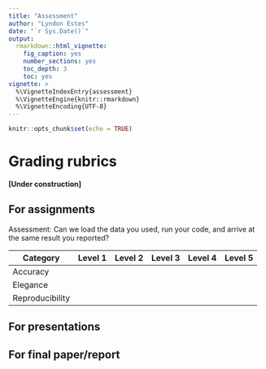 ```yaml
---
title: "Assessment"
author: "Lyndon Estes"
date: "`r Sys.Date()`"
output: 
  rmarkdown::html_vignette:
    fig_caption: yes
    number_sections: yes
    toc_depth: 3
    toc: yes
vignette: >
  %\VignetteIndexEntry{assessment}
  %\VignetteEngine{knitr::rmarkdown}
  %\VignetteEncoding{UTF-8}
---
```



```r
knitr::opts_chunk$set(echo = TRUE)
```

# Grading rubrics

__[Under construction]__

## For assignments

Assessment: Can we load the data you used, run your code, and arrive at the same result you reported?

Category | Level 1 | Level 2 | Level 3 | Level 4 | Level 5 | Total
---------|---------|---------|---------|---------|---------|
Accuracy |         |         |         |         |         |
Elegance |         |         |         |         |        
Reproducibility |         |         |         |         |         |        

## For presentations


## For final paper/report
